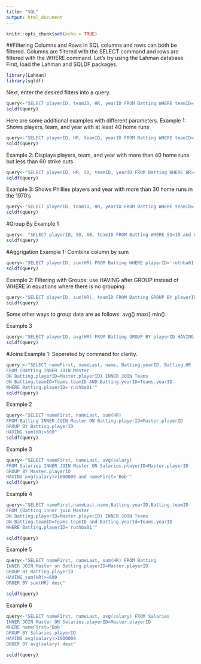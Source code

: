 ```yaml
---
title: "SQL"
output: html_document
---
```


```r
knitr::opts_chunk$set(echo = TRUE)
```

##Filtering Columns and Rows
In SQL columns and rows can both be filtered. Columns are filtered with the SELECT command and rows are filtered with the WHERE command. Let's try using the Lahman database.
First, load the Lahman and SQLDF packages.
```r
library(Lahman)
library(sqldf)
```
Next, enter the desired filters into a query.
```r
query<-"SELECT playerID, teamID, HR, yearID FROM Batting WHERE teamID='NYA' and yearID=1927"
sqldf(query)
```

Here are some additional examples with different parameters.
Example 1: Shows players, team, and year with at least 40 home runs
```r
query<-"SELECT playerID, HR, teamID, yearID FROM Batting WHERE teamID='NYA' and HR>=40"
sqldf(query)
```
Example 2: Displays players, team, and year with more than 40 home runs but less than 60 strike outs
```r
query<-"SELECT playerID, HR, SO, teamID, yearID FROM Batting WHERE HR>40 and SO<60"
sqldf(query)
```
Example 3: Shows Phillies players and year with more than 30 home runs in the 1970's
```r
query<-"SELECT playerID, teamID, HR, yearID FROM Batting WHERE teamID='PHI' and HR>30 and yearID<1980 and yearID>=1970"
sqldf(query)
```


#Group By
Example 1
```r
query<- "SELECT playerID, SO, AB, teamID FROM Batting WHERE SO<10 and AB>400 ORDER BY SO"
sqldf(query)
```

#Aggrigation
Example 1: Combine column by sum
```r
query<-"SELECT playerID, sum(HR) FROM Batting WHERE playerID='ruthba01' GROUP BY playerID"
sqldf(query)
```
Example 2: Filtering with Groups: use HAVING after GROUP instead of WHERE in equations where there is no grouping
```r
query<-"SELECT playerID, sum(HR), teamID FROM Batting GROUP BY playerID HAVING sum(HR)>=600 ORDER BY sum(HR) DESC"
sqldf(query)
```
Some other ways to group data are as follows: avg() max() min()

Example 3
```r
query<-"SELECT playerID, avg(HR) FROM Batting GROUP BY playerID HAVING avg(HR)>30 ORDER BY avg(HR) DESC"
sqldf(query)
```

#Joins
Example 1: 
Seperated by command for clarity.
```r
query <-"SELECT nameFirst, nameLast, name, Batting.yearID, Batting.HR
FROM (Batting INNER JOIN Master
ON Batting.playerID=Master.playerID) INNER JOIN Teams
ON Batting.teamID=Teams.teamID AND Batting.yearID=Teams.yearID
WHERE Batting.playerID='ruthba01'"
sqldf(query)
```


Example 2
```r
query<-"SELECT nameFirst, nameLast, sum(HR)
FROM Batting INNER JOIN Master ON Batting.playerID=Master.playerID
GROUP BY Batting.playerID
HAVING sum(HR)>600"
sqldf(query)
```


Example 3
```r
query<-"SELECT nameFirst, nameLast, avg(salary)
FROM Salaries INNER JOIN Master ON Salaries.playerID=Master.playerID
GROUP BY Master.playerID
HAVING avg(salary)>1000000 and nameFirst='Bob'"
sqldf(query)
```

Example 4
```r
query<-"SELECT nameFirst,nameLast,name,Batting.yearID,Batting.teamID 
FROM (Batting inner join Master
ON Batting.playerID=Master.playerID) INNER JOIN Teams
ON Batting.teamID=Teams.teamID and Batting.yearId=Teams.yearID
WHERE Batting.playerID='ruthba01'"

sqldf(query)
```

Example 5
```r
query<-"SELECT nameFirst, nameLast, sum(HR) FROM Batting
INNER JOIN Master on Batting.playerID=Master.playerID
GROUP BY Batting.playerID
HAVING sum(HR)>=600
ORDER BY sum(HR) desc"

sqldf(query)
```

Example 6
```r
query<-"SELECT nameFirst, nameLast, avg(salary) FROM Salaries
INNER JOIN Master ON Salaries.playerID=Master.playerID
WHERE nameFirst='Bob'
GROUP BY Salaries.playerID
HAVING avg(salary)>1000000
ORDER BY avg(salary) desc"

sqldf(query)
```

